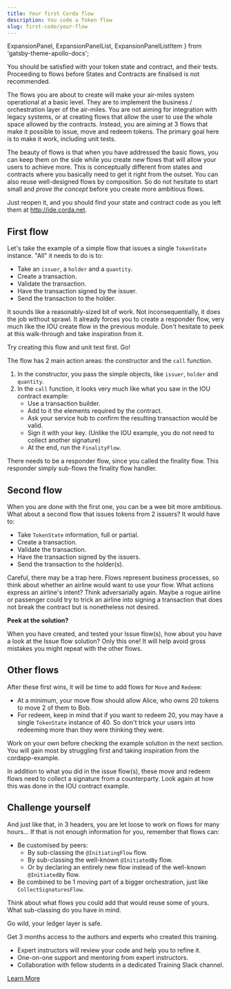 ```yaml
---
title: Your first Corda flow
description: You code a Token flow
slug: first-code/your-flow
---
```



  ExpansionPanel,
  ExpansionPanelList,
  ExpansionPanelListItem
} from 'gatsby-theme-apollo-docs';

You should be satisfied with your token state and contract, and their tests. Proceeding to flows before States and Contracts are finalised is not recommended.

The flows you are about to create will make your air-miles system operational at a basic level. They are to implement the business&nbsp;/ orchestration layer of the air-miles. You are not aiming for integration with legacy systems, or at creating flows that allow the user to use the whole space allowed by the contracts. Instead, you are aiming at 3 flows that make it possible to issue, move and redeem tokens. The primary goal here is to make it work, including unit tests.

The beauty of flows is that when you have addressed the basic flows, you can keep them on the side while you create new flows that will allow your users to achieve more. This is conceptually different from states and contracts where you basically need to get it right from the outset. You can also reuse well-designed flows by composition. So do not hesitate to start small and _prove the concept_ before you create more ambitious flows.

<ExpansionPanel title="If you prefer to work from the Web IDE">

Just reopen it, and you should find your state and contract code as you left them at http://ide.corda.net.

</ExpansionPanel>

## First flow

Let's take the example of a simple flow that issues a single `TokenState` instance. "All" it needs to do is to:

* Take an `issuer`, a `holder` and a `quantity`.
* Create a transaction.
* Validate the transaction.
* Have the transaction signed by the issuer.
* Send the transaction to the holder.

It sounds like a reasonably-sized bit of work. Not inconsequentially, it does the job without sprawl. It already forces you to create a responder flow, very much like the IOU create flow in the previous module. Don't hesitate to peek at this walk-through and take inspiration from it.

Try creating this flow and unit test first. Go!

<ExpansionPanel title="Some hints, resist the urge to look">

The flow has 2 main action areas: the constructor and the `call` function.

1. In the constructor, you pass the simple objects, like `issuer`, `holder` and `quantity`.
2. In the `call` function, it looks very much like what you saw in the IOU contract example:
    * Use a transaction builder.
    * Add to it the elements required by the contract.
    * Ask your service hub to confirm the resulting transaction would be valid.
    * Sign it with your key. (Unlike the IOU example, you do not need to collect another signature)
    * At the end, run the `FinalityFlow`.

There needs to be a responder flow, since you called the finality flow. This responder simply sub-flows the finality flow handler.

</ExpansionPanel>

## Second flow

When you are done with the first one, you can be a wee bit more ambitious. What about a second flow that issues tokens from 2 issuers? It would have to:

* Take `TokenState` information, full or partial.
* Create a transaction.
* Validate the transaction.
* Have the transaction signed by the issuers.
* Send the transaction to the holder(s).

Careful, there may be a trap here. Flows represent business processes, so think about whether an airline would want to use your flow. What actions express an airline's intent? Think adversarially again. Maybe a rogue airline or passenger could try to trick an airline into signing a transaction that does not break the contract but is nonetheless not desired.

<HighlightBox type="tip">

**Peek at the solution?**

When you have created, and tested your Issue flow(s), how about you have a look at the Issue flow solution? Only this one! It will help avoid gross mistakes you might repeat with the other flows.

</HighlightBox>

## Other flows

After these first wins, it will be time to add flows for `Move` and `Redeem`:

* At a minimum, your move flow should allow Alice, who owns 20 tokens to move 2 of them to Bob.
* For redeem, keep in mind that if you want to redeem 20, you may have a single `TokenState` instance of 40. So don't trick your users into redeeming more than they were thinking they were.

Work on your own before checking the example solution in the next section. You will gain most by struggling first and taking inspiration from the cordapp-example.

<ExpansionPanel title="A hint, resist the urge to look">

In addition to what you did in the issue flow(s), these move and redeem flows need to collect a signature from a counterparty. Look again at how this was done in the IOU contract example.

</ExpansionPanel>

## Challenge yourself

And just like that, in 3 headers, you are let loose to work on flows for many hours... If that is not enough information for you, remember that flows can:

* Be customised by peers:
  * By sub-classing the `@InitiatingFlow` flow.
  * By sub-classing the well-known `@InitiatedBy` flow.
  * Or by declaring an entirely new flow instead of the well-known `@InitiatedBy` flow.
* Be combined to be 1 moving part of a bigger orchestration, just like `CollectSignaturesFlow`.

Think about what flows you could add that would reuse some of yours. What sub-classing do you have in mind.

Go wild, your ledger layer is safe.

<HighlightBox type="support">

Get 3 months access to the authors and experts who created this training.

* Expert instructors will review your code and help you to refine it.
* One-on-one support and mentoring from expert instructors.
* Collaboration with fellow students in a dedicated Training Slack channel.

<div class="cta-wrapper">
<a href="/in-closing/get-paid-support/" class="cta-button">Learn More</a>
</div>

</HighlightBox>
